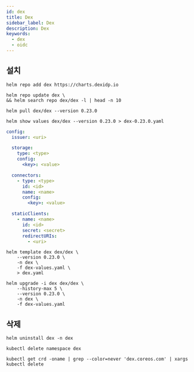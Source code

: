 ```yaml
---
id: dex
title: Dex
sidebar_label: Dex
description: Dex
keywords:
  - dex
  - oidc
---
```


## 설치

```shell
helm repo add dex https://charts.dexidp.io
```

```shell
helm repo update dex \
&& helm search repo dex/dex -l | head -n 10
```

```shell
helm pull dex/dex --version 0.23.0
```

```shell
helm show values dex/dex --version 0.23.0 > dex-0.23.0.yaml
```

```yaml title="dex-values.yaml"
config:
  issuer: <uri>

  storage:
    type: <type>
    config:
      <key>: <value>

  connectors:
    - type: <type>
      id: <id>
      name: <name>
      config:
        <key>: <value>

  staticClients:
    - name: <name>
      id: <id>
      secret: <secret>
      redirectURIs:
        - <uri>
```

```shell
helm template dex dex/dex \
    --version 0.23.0 \
    -n dex \
    -f dex-values.yaml \
    > dex.yaml
```

```shell
helm upgrade -i dex dex/dex \
    --history-max 5 \
    --version 0.23.0 \
    -n dex \
    -f dex-values.yaml
```

## 삭제

```shell
helm uninstall dex -n dex
```

```shell
kubectl delete namespace dex
```

```shell
kubectl get crd -oname | grep --color=never 'dex.coreos.com' | xargs kubectl delete
```
